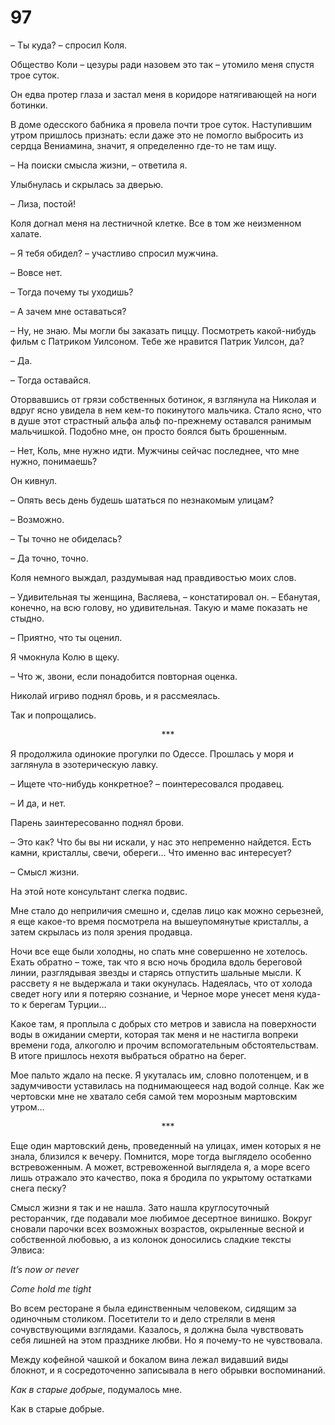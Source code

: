 # 97 {-}

– Ты куда? – спросил Коля.

Общество Коли – цезуры ради назовем это так – утомило меня спустя трое суток.

Он едва протер глаза и застал меня в коридоре натягивающей на ноги ботинки.

В доме одесского бабника я провела почти трое суток. Наступившим утром пришлось признать: если даже это не помогло выбросить из сердца Вениамина, значит, я определенно где-то не там ищу.

– На поиски смысла жизни, – ответила я.

Улыбнулась и скрылась за дверью.

– Лиза, постой!

Коля догнал меня на лестничной клетке. Все в том же неизменном халате.

– Я тебя обидел? – участливо спросил мужчина.

– Вовсе нет.

– Тогда почему ты уходишь?

– А зачем мне оставаться?

– Ну, не знаю. Мы могли бы заказать пиццу. Посмотреть какой-нибудь фильм с Патриком Уилсоном. Тебе же нравится Патрик Уилсон, да?

– Да.

– Тогда оставайся.

Оторвавшись от грязи собственных ботинок, я взглянула на Николая и вдруг ясно увидела в нем кем-то покинутого мальчика. Стало ясно, что в душе этот страстный альфа альф по-прежнему оставался ранимым мальчишкой. Подобно мне, он просто боялся быть брошенным.

– Нет, Коль, мне нужно идти. Мужчины сейчас последнее, что мне нужно, понимаешь?

Он кивнул.

– Опять весь день будешь шататься по незнакомым улицам?

– Возможно.

– Ты точно не обиделась?

– Да точно, точно.

Коля немного выждал, раздумывая над правдивостью моих слов.

– Удивительная ты женщина, Васляева, – констатировал он. – Ебанутая, конечно, на всю голову, но удивительная. Такую и маме показать не стыдно.

– Приятно, что ты оценил.

Я чмокнула Колю в щеку.

– Что ж, звони, если понадобится повторная оценка.

Николай игриво поднял бровь, и я рассмеялась.

Так и попрощались.

<div style="text-align: center;">***</div>

Я продолжила одинокие прогулки по Одессе. Прошлась у моря и заглянула в эзотерическую лавку.

– Ищете что-нибудь конкретное? – поинтересовался продавец.

– И да, и нет.

Парень заинтересованно поднял брови.

– Это как? Что бы вы ни искали, у нас это непременно найдется. Есть камни, кристаллы, свечи, обереги… Что именно вас интересует?

– Смысл жизни.

На этой ноте консультант слегка подвис. 

Мне стало до неприличия смешно и, сделав лицо как можно серьезней, я еще какое-то время посмотрела на вышеупомянутые кристаллы, а затем скрылась из поля зрения продавца.

Ночи все еще были холодны, но спать мне совершенно не хотелось. Ехать обратно – тоже, так что я всю ночь бродила вдоль береговой линии, разглядывая звезды и старясь отпустить шальные мысли. К рассвету я не выдержала и таки окунулась. Надеялась, что от холода сведет ногу или я потеряю сознание, и Черное море унесет меня куда-то к берегам Турции… 

Какое там, я проплыла с добрых сто метров и зависла на поверхности воды в ожидании смерти, которая так меня и не настигла вопреки времени года, алкоголю и прочим вспомогательным обстоятельствам. В итоге пришлось нехотя выбраться обратно на берег.

Мое пальто ждало на песке. Я укуталась им, словно полотенцем, и в задумчивости уставилась на поднимающееся над водой солнце. Как же чертовски мне не хватало себя самой тем морозным мартовским утром…

<div style="text-align: center;">***</div>

Еще один мартовский день, проведенный на улицах, имен которых я не знала, близился к вечеру. Помнится, море тогда выглядело особенно встревоженным. А может, встревоженной выглядела я, а море всего лишь отражало это качество, пока я бродила по укрытому остатками снега песку?

Смысл жизни я так и не нашла. Зато нашла круглосуточный ресторанчик, где подавали мое любимое десертное винишко. Вокруг сновали парочки всех возможных возрастов, окрыленные весной и собственной любовью, а из колонок доносились сладкие тексты Элвиса:

*It’s now or never*

*Come hold me tight*

Во всем ресторане я была единственным человеком, сидящим за одиночным столиком. Посетители то и дело стреляли в меня сочувствующими взглядами. Казалось, я должна была чувствовать себя лишней на этом празднике любви. Но я почему-то не чувствовала.

Между кофейной чашкой и бокалом вина лежал видавший виды блокнот, и я сосредоточенно записывала в него обрывки воспоминаний.

*Как в старые добрые*, подумалось мне.

Как в старые добрые.
